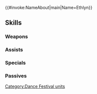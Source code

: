 {{#invoke:NameAbout|main|Name=Ethlyn}}{{HeroPage Tabs}}
{{Hero Infobox
|Name=Ethlyn
|Title=Glimmering Lady
|WeaponType=Colorless Dagger
|MoveType=Flying
|Origin=Fire Emblem: Genealogy of the Holy War
|Gender=Female
|actorEN=Allegra Clark
|actorJP=かかずゆみ
|artist=kaya8
|additionDate=September 7, 2020
|releaseDate=September 8, 2020
|cv1=3
|cv2=700200
|TagID=舞踏エスリン
|InternalID=562
|Properties=refresher,special,specRate_202402
|description=Noblewoman of Chalphy, attending the dance festival with her husband, Quan. As always, she supports him every step of the way. Appears in Fire Emblem: Genealogy of the Holy War.
}}
{{Stats Page
|Lv1HP=15|Lv1ATK=8|Lv1SPD=8|Lv1DEF=3|Lv1RES=6
|GRHP=50|GRATK=65|GRSPD=75|GRDEF=30|GRRES=50
}}
==Skills==
===Weapons===
{{Weapons Table
|weapon1=Iron Dagger
|weapon1Default=1
|weapon1Unlock=1
|weapon2=Steel Dagger
|weapon2Default=2
|weapon2Unlock=2
|weapon3=Courtly Fan
|weapon3Default=3
|weapon3Unlock=3
|weapon4=Courtly Fan+
|weapon4Default=5
|weapon4Unlock=5
}}
===Assists===
{{Assists Table
|assist1=Dance
|assist1Default=4
|assist1Unlock=3
}}
===Specials===
{{Specials Table}}
===Passives===
{{Passives Table
|passiveA1=AR-D Atk/Spd 1
|passiveA2=AR-D Atk/Spd 2
|passiveA3=AR-D Atk/Spd 3
|passiveA1Unlock=3
|passiveA2Unlock=4
|passiveA3Unlock=5
|passiveB1=Windsweep 1
|passiveB2=Windsweep 2
|passiveB3=Windsweep 3
|passiveB1Unlock=1
|passiveB2Unlock=2
|passiveB3Unlock=4
|passiveC1=Spur Spd 1
|passiveC2=Drive Spd 1
|passiveC3=Drive Spd 2
|passiveC4=Joint Drive Spd
|passiveC1Unlock=2
|passiveC2Unlock=3
|passiveC3Unlock=4
|passiveC4Unlock=5
}}
{{Heroes Navbox}}
[[Category:Dance Festival units]]
